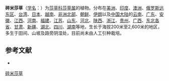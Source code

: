 {{Speciesbox
| name = 碎米莎草
| status = 
| status_system = 
| image = Cyperus iria (2724216169).jpg
| genus = Cyperus
| species = iria
| authority = Linn.
}}

'''碎米莎草'''（[[学名|学名]]：{{lang|la|''Cyperus iria''}}）为[[莎草科|莎草科]][[莎草属|莎草属]]的植物。分布在[[美洲|美洲]]、[[印度|印度]]、[[澳洲|澳洲]]、[[俄罗斯远东区|俄罗斯远东区]]、[[台湾|台湾]]、[[日本|日本]]、[[越南|越南]]、[[非洲北部|非洲北部]]、[[朝鲜|朝鲜]]、[[伊朗|伊朗]]以及[[中国大陆|中国大陆]]的[[云南|云南]]、[[广东|广东]]、[[安徽|安徽]]、[[江西|江西]]、[[河南|河南]]、[[福建|福建]]、[[江苏|江苏]]、[[山东|山东]]、[[河北|河北]]、[[陕西|陕西]]、[[浙江|浙江]]、[[贵州|贵州]]、[[广西|广西]]、[[东北各省|东北各省]]、[[甘肃|甘肃]]、[[新疆|新疆]]、[[湖北|湖北]]、[[四川|四川]]、[[湖南|湖南]]等地，生长于海拔200米至2,600米的地区，多生于田间、山坡及路旁阴湿处，目前尚未由人工引种栽培。

== 参考文献 ==
<div class="references-small">
* {{cite web| url =http://www.bioinfo.cn/db05/KmzwSpecies.php?action=view&id=6882| title =碎米莎草| work =《中国高等植物数据库全库》| publisher =中国科学院微生物研究所| author =昆明植物研究所| accessdate =2009-02-24| deadurl =yes| archiveurl =https://web.archive.org/web/20160305013618/http://www.bioinfo.cn/db05/KmzwSpecies.php?action=view&id=6882| archivedate =2016-03-05}}
</div>
{{Taxonbar|from=Q42068}}

[[Category:莎草属|碎米莎草]]


{{植物小作品}}